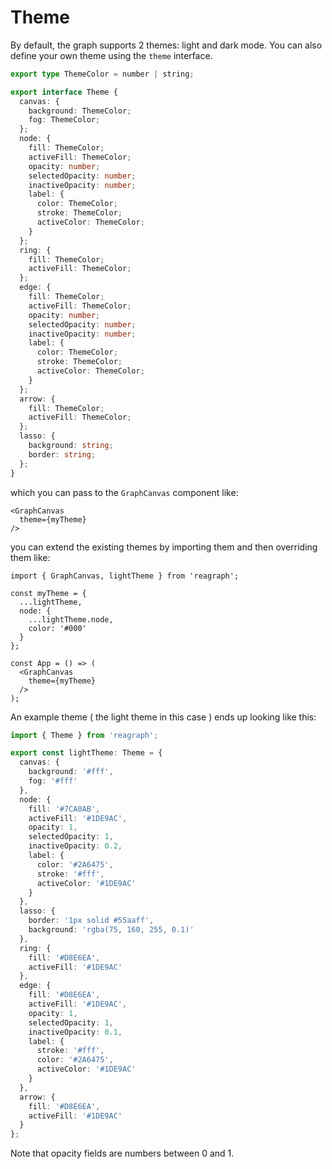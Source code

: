 
<Meta title="Docs/Getting Started/Theme" />

# Theme

By default, the graph supports 2 themes: light and dark mode. You can
also define your own theme using the `theme` interface.

```ts
export type ThemeColor = number | string;

export interface Theme {
  canvas: {
    background: ThemeColor;
    fog: ThemeColor;
  };
  node: {
    fill: ThemeColor;
    activeFill: ThemeColor;
    opacity: number;
    selectedOpacity: number;
    inactiveOpacity: number;
    label: {
      color: ThemeColor;
      stroke: ThemeColor;
      activeColor: ThemeColor;
    }
  };
  ring: {
    fill: ThemeColor;
    activeFill: ThemeColor;
  };
  edge: {
    fill: ThemeColor;
    activeFill: ThemeColor;
    opacity: number;
    selectedOpacity: number;
    inactiveOpacity: number;
    label: {
      color: ThemeColor;
      stroke: ThemeColor;
      activeColor: ThemeColor;
    }
  };
  arrow: {
    fill: ThemeColor;
    activeFill: ThemeColor;
  };
  lasso: {
    background: string;
    border: string;
  };
}
```

which you can pass to the `GraphCanvas` component like:

```tsx
<GraphCanvas
  theme={myTheme}
/>
```

you can extend the existing themes by importing them and then overriding them like:

```tsx
import { GraphCanvas, lightTheme } from 'reagraph';

const myTheme = {
  ...lightTheme,
  node: {
    ...lightTheme.node,
    color: '#000'
  }
};

const App = () => (
  <GraphCanvas
    theme={myTheme}
  />
);
```

An example theme ( the light theme in this case ) ends up looking like this:

```ts
import { Theme } from 'reagraph';

export const lightTheme: Theme = {
  canvas: {
    background: '#fff',
    fog: '#fff'
  },
  node: {
    fill: '#7CA0AB',
    activeFill: '#1DE9AC',
    opacity: 1,
    selectedOpacity: 1,
    inactiveOpacity: 0.2,
    label: {
      color: '#2A6475',
      stroke: '#fff',
      activeColor: '#1DE9AC'
    }
  },
  lasso: {
    border: '1px solid #55aaff',
    background: 'rgba(75, 160, 255, 0.1)'
  },
  ring: {
    fill: '#D8E6EA',
    activeFill: '#1DE9AC'
  },
  edge: {
    fill: '#D8E6EA',
    activeFill: '#1DE9AC',
    opacity: 1,
    selectedOpacity: 1,
    inactiveOpacity: 0.1,
    label: {
      stroke: '#fff',
      color: '#2A6475',
      activeColor: '#1DE9AC'
    }
  },
  arrow: {
    fill: '#D8E6EA',
    activeFill: '#1DE9AC'
  }
};
```

Note that opacity fields are numbers between 0 and 1.
